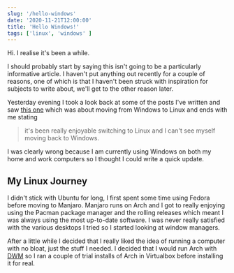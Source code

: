 ```yaml
---
slug: '/hello-windows'
date: '2020-11-21T12:00:00'
title: 'Hello Windows!'
tags: ['linux', 'windows' ]
---
```


Hi. I realise it's been a while. 

I should probably start by saying this isn't going to be a particularly informative article. I haven't put anything out recently for a couple of reasons, one of which is that I haven't been struck with inspiration for subjects to write about, we'll get to the other reason later. 

Yesterday evening I took a look back at some of the posts I've written and saw [this one](/goodbye-windows) which was about moving from Windows to Linux and ends with me stating 
> it's been really enjoyable switching to Linux and I can't see myself moving back to Windows.

I was clearly wrong because I am currently using Windows on both my home and work computers so I thought I could write a quick update.

## My Linux Journey

I didn't stick with Ubuntu for long, I first spent some time using Fedora before moving to Manjaro. Manjaro runs on Arch and I got to really enjoying using the Pacman package manager and the rolling releases which meant I was always using the most up-to-date software. I was never really satisfied with the various desktops I tried so I started looking at window managers. 

After a little while I decided that I really liked the idea of running a computer with no bloat, just the stuff I needed. I decided that I would run Arch with [DWM](https://dwm.suckless.org/) so I ran a couple of trial installs of Arch in Virtualbox before installing it for real. 




